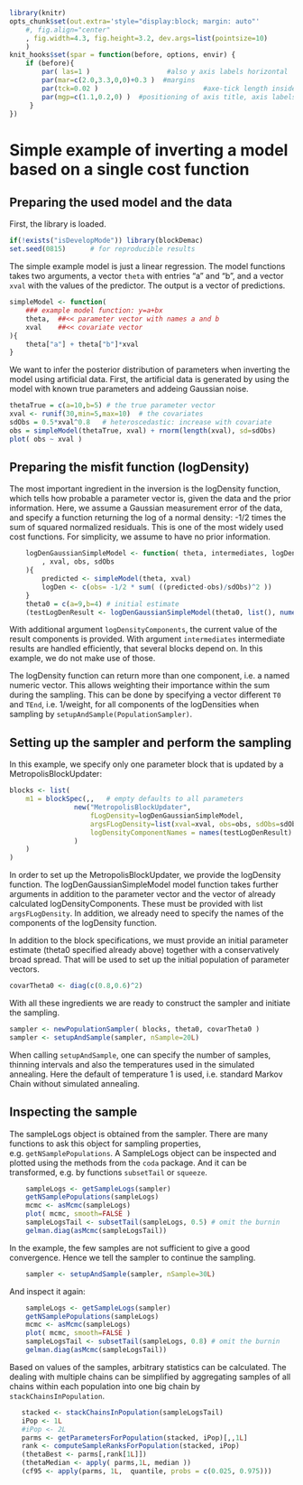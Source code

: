 <!--
%\VignetteEngine{knitr}
%\VignetteIndexEntry{Simple example of inverting a model based on a single cost function}
-->

```r
library(knitr)
opts_chunk$set(out.extra='style="display:block; margin: auto"'
    #, fig.align="center"
    , fig.width=4.3, fig.height=3.2, dev.args=list(pointsize=10)
    )
knit_hooks$set(spar = function(before, options, envir) {
    if (before){
        par( las=1 )                   #also y axis labels horizontal
        par(mar=c(2.0,3.3,0,0)+0.3 )  #margins
        par(tck=0.02 )                          #axe-tick length inside plots             
        par(mgp=c(1.1,0.2,0) )  #positioning of axis title, axis labels, axis
     }
})
```

Simple example of inverting a model based on a single cost function
===================================================================

Preparing the used model and the data 
-------------------------------------

First, the library is loaded.
```r
if(!exists("isDevelopMode")) library(blockDemac)
set.seed(0815)      # for reproducible results
```
 
The simple example model is just a linear regression. The model functions takes two arguments, a vector `theta` with entries "a" and "b", and a vector `xval` with the values of the predictor. The output is a vector of predictions. 
```r
simpleModel <- function(
    ### example model function: y=a+bx
    theta,  ##<< parameter vector with names a and b
    xval    ##<< covariate vector
){ 
    theta["a"] + theta["b"]*xval 
}
```

We want to infer the posterior distribution of parameters when inverting the model using artificial data.
First, the artificial data is generated by using the model with known true parameters and addeing Gaussian noise.
```r
thetaTrue = c(a=10,b=5) # the true parameter vector
xval <- runif(30,min=5,max=10)  # the covariates
sdObs = 0.5*xval^0.8   # heteroscedastic: increase with covariate
obs = simpleModel(thetaTrue, xval) + rnorm(length(xval), sd=sdObs)
plot( obs ~ xval )
```
         
Preparing the misfit function (logDensity)
------------------------------------------

The most important ingredient in the inversion is the logDensity function, which tells how probable a parameter vector is, given the data and the prior information. Here, we assume a Gaussian measurement error of the data, and specify a function returning the log of a normal density: -1/2 times the sum of squared normalized residuals. This is one of the most widely used cost functions. For simplicity, we assume to have no prior information.

```r
    logDenGaussianSimpleModel <- function( theta, intermediates, logDensityComponents
        , xval, obs, sdObs
    ){
        predicted <- simpleModel(theta, xval)
        logDen <- c(obs= -1/2 * sum( ((predicted-obs)/sdObs)^2 ))
    }
    theta0 = c(a=9,b=4) # initial estimate
    (testLogDenResult <- logDenGaussianSimpleModel(theta0, list(), numeric(1), xval, obs, sdObs ))
```

With additional argument `logDensityComponents`, the current value of the result components is provided. With argument `intermediates` intermediate results are handled efficiently, that several blocks depend on. In this example, we do not make use of those.   

The logDensity function can return more than one component, i.e. a named numeric vector. This allows weighting their importance within the sum during the sampling. This can be done by specifying a vector different `T0` and `TEnd`, i.e. 1/weight, for all components of the logDensities when sampling by `setupAndSample(PopulationSampler)`. 

Setting up the sampler and perform the sampling
-----------------------------------------------

In this example, we specify only one parameter block that is updated by a MetropolisBlockUpdater: 
```r
blocks <- list(
    m1 = blockSpec(,,   # empty defaults to all parameters 
                new("MetropolisBlockUpdater",
                    fLogDensity=logDenGaussianSimpleModel,
                    argsFLogDensity=list(xval=xval, obs=obs, sdObs=sdObs),
                    logDensityComponentNames = names(testLogDenResult)
                )
    )
)
```

In order to set up the MetropolisBlockUpdater, we provide the logDensity function.
The logDenGaussianSimpleModel model function takes further arguments in addition to the parameter vector and the vector of already calculated logDensityComponents. These must be
provided with list `argsFLogDensity`. In addition, we already need to specify the names of the components of the logDensity function. 

In addition to the block specifications, we must provide
an initial parameter estimate (theta0 specified already above) together with a conservatively broad spread. That will be used to set up the initial population of parameter vectors.
```r
covarTheta0 <- diag(c(0.8,0.6)^2)
```

With all these ingredients we are ready to construct the sampler and initiate the sampling.
```r
sampler <- newPopulationSampler( blocks, theta0, covarTheta0 )
sampler <- setupAndSample(sampler, nSample=20L)
```
When calling `setupAndSample`, one can specify the number of samples, thinning intervals and also the temperatures used in the simulated annealing. Here the default of temperature 1 is used, i.e. standard Markov Chain without simulated annealing.


Inspecting the sample
---------------------

The sampleLogs object is obtained from the sampler. 
There are many functions to ask this object for sampling properties, e.g. `getNSamplePopulations`. 
A SampleLogs object can be inspected and plotted using the methods from the `coda` package. 
And it can be transformed, e.g. by functions `subsetTail` or `squeeze`.
```r
    sampleLogs <- getSampleLogs(sampler)
    getNSamplePopulations(sampleLogs)
    mcmc <- asMcmc(sampleLogs)
    plot( mcmc, smooth=FALSE )
    sampleLogsTail <- subsetTail(sampleLogs, 0.5) # omit the burnin
    gelman.diag(asMcmc(sampleLogsTail))
```

In the example, the few samples are not sufficient to give a good convergence. Hence we tell the sampler to continue the sampling.
```r
    sampler <- setupAndSample(sampler, nSample=30L)
```

And inspect it again:
```r
    sampleLogs <- getSampleLogs(sampler)
    getNSamplePopulations(sampleLogs)
    mcmc <- asMcmc(sampleLogs)
    plot( mcmc, smooth=FALSE )
    sampleLogsTail <- subsetTail(sampleLogs, 0.8) # omit the burnin
    gelman.diag(asMcmc(sampleLogsTail))
```

Based on values of the samples, arbitrary statistics can be calculated.
The dealing with multiple chains can be simplified by aggregating samples of all chains within each population into one big chain by `stackChainsInPopulation`.
```r
   stacked <- stackChainsInPopulation(sampleLogsTail)
   iPop <- 1L
   #iPop <- 2L
   parms <- getParametersForPopulation(stacked, iPop)[,,1L]
   rank <- computeSampleRanksForPopulation(stacked, iPop)   
   (thetaBest <- parms[,rank[1L]])  
   (thetaMedian <- apply( parms,1L, median ))
   (cf95 <- apply(parms, 1L,  quantile, probs = c(0.025, 0.975))) 
```

 






  

